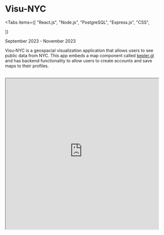 
# Visu-NYC

<Tabs
  items={[
    "React.js",
    "Node.js",
    "PostgreSQL",
    "Express.js",
    "CSS",

]}

> </Tabs>

<Callout type="info" emoji="🗽">
  September 2023 - November 2023
</Callout>

Visu-NYC is a geospacial visualization application that allows users to see public data from NYC. This app embeds a map component called [kepler.gl](https://kepler.gl/) and has backend functionality to allow users to create accounts and save maps to their profiles.

<Cards>
  <Card icon="💻" title=" Github" href="https://github.com/jtkabenni/visu-nyc" />
  <Card icon = "🔗" title=" Site" href="https://visu-nyc-frontend.onrender.com/" />

</Cards>
&thinsp;

<iframe
  src="https://visu-nyc-frontend.onrender.com/"
  width="100%"
  height="500px"
  title="Visu-NYC"
/>
